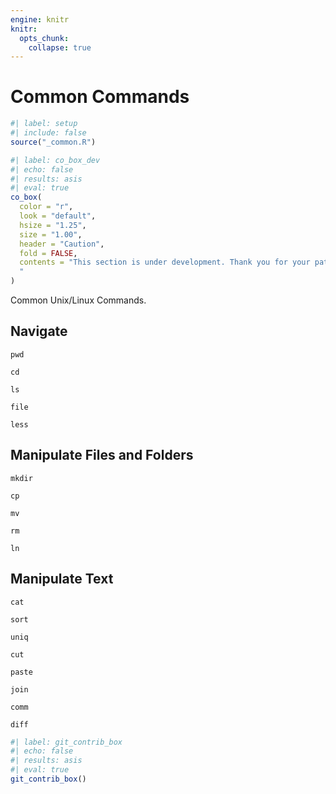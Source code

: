 ```yaml
---
engine: knitr
knitr:
  opts_chunk: 
    collapse: true
---
```


# Common Commands {.unnumbered}

```r
#| label: setup
#| include: false
source("_common.R")
```

```r
#| label: co_box_dev
#| echo: false
#| results: asis
#| eval: true
co_box(
  color = "r",
  look = "default", 
  hsize = "1.25", 
  size = "1.00", 
  header = "Caution", 
  fold = FALSE,
  contents = "This section is under development. Thank you for your patience.
  "
)
```

Common Unix/Linux Commands.

## Navigate 

`pwd` 

`cd` 

`ls`

`file` 

`less`

## Manipulate Files and Folders

`mkdir`

`cp` 

`mv`

`rm`

`ln`


## Manipulate Text 

`cat`

`sort`

`uniq`

`cut`

`paste`

`join`

`comm`

`diff`


```r
#| label: git_contrib_box
#| echo: false
#| results: asis
#| eval: true
git_contrib_box()
```